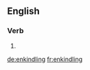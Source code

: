 ==English==

===Verb===
{{head|en|present participle}}

# {{present participle of|enkindle|lang=en}}

[[de:enkindling]]
[[fr:enkindling]]